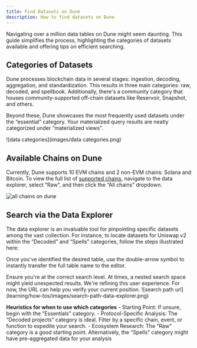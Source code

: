 ```yaml
---
title: Find Datasets on Dune
description: How to find datasets on Dune
---
```


Navigating over a million data tables on Dune might seem daunting. This guide simplifies the process, highlighting the categories of datasets available and offering tips on efficient searching.

## Categories of Datasets

Dune processes blockchain data in several stages: ingestion, decoding, aggregation, and standardization. This results in three main categories: raw, decoded, and spellbook. Additionally, there's a community category that houses community-supported off-chain datasets like Reservoir, Snapshot, and others.

Beyond these, Dune showcases the most frequently used datasets under the “essential” category. Your materialized query results are neatly categorized under “materialized views”.

![data categories](images/data categories.png)

## Available Chains on Dune
Currently, Dune supports 10 EVM chains and 2 non-EVM chains: Solana and Bitcoin. To view the full list of [supported chains](../../data-tables/index.md), navigate to the data explorer, select “Raw”, and then click the “All chains” dropdown.



![all chains on dune](learning/how-tos/images/all-chain-on-dune.png)

## Search via the Data Explorer
The data explorer is an invaluable tool for pinpointing specific datasets among the vast collection. For instance, to locate datasets for Uniswap v2 within the “Decoded” and “Spells” categories, follow the steps illustrated here:



Once you've identified the desired table, use the double-arrow symbol to instantly transfer the full table name to the editor.

<Warning>
    Ensure you're at the correct search level. At times, a nested search space might yield unexpected results. We're refining this user experience. For now, the URL can help you verify your current position.
</Warning>
    ![search path url](learning/how-tos/images/search-path-data-explorer.png)

<Tip> 

**Heuristics for when to use which categories**
    - Starting Point: If unsure, begin with the “Essentials” category.
    - Protocol-Specific Analysis: The “Decoded projects” category is ideal. Filter by a specific chain, event, or function to expedite your search.
    - Ecosystem Research: The “Raw” category is a good starting point. Alternatively, the “Spells” category might have pre-aggregated data for your analysis
</Tip>